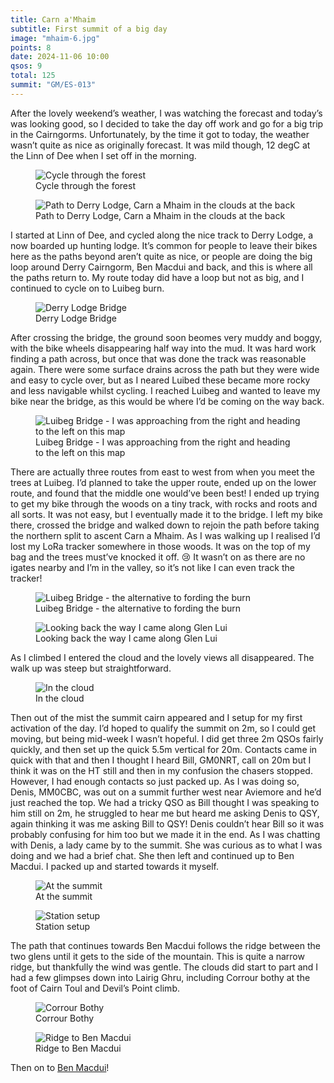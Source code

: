 ```yaml
---
title: Carn a'Mhaim
subtitle: First summit of a big day
image: "mhaim-6.jpg"
points: 8
date: 2024-11-06 10:00
qsos: 9
total: 125
summit: "GM/ES-013"
---
```


After the lovely weekend's weather, I was watching the forecast and today's was looking good, so I decided to take the day off work and go for a big trip in the Cairngorms. Unfortunately, by the time it got to today, the weather wasn't quite as nice as originally forecast. It was mild though, 12 degC at the Linn of Dee when I set off in the morning.

![Cycle through the forest](mhaim-13.jpg)

![Path to Derry Lodge, Carn a Mhaim in the clouds at the back](mhaim-12.jpg)

I started at Linn of Dee, and cycled along the nice track to Derry Lodge, a now boarded up hunting lodge. It's common for people to leave their bikes here as the paths beyond aren't quite as nice, or people are doing the big loop around Derry Cairngorm, Ben Macdui and back, and this is where all the paths return to. My route today did have a loop but not as big, and I continued to cycle on to Luibeg burn.

![Derry Lodge Bridge](mhaim-9.jpg)

After crossing the bridge, the ground soon beomes very muddy and boggy, with the bike wheels disappearing half way into the mud. It was hard work finding a path across, but once that was done the track was reasonable again. There were some surface drains across the path but they were wide and easy to cycle over, but as I neared Luibed these became more rocky and less navigable whilst cycling. I reached Luibeg and wanted to leave my bike near the bridge, as this would be where I'd be coming on the way back.

![Luibeg Bridge - I was approaching from the right and heading to the left on this map](luibeg.png)

There are actually three routes from east to west from when you meet the trees at Luibeg. I'd planned to take the upper route, ended up on the lower route, and found that the middle one would've been best! I ended up trying to get my bike through the woods on a tiny track, with rocks and roots and all sorts. It was not easy, but I eventually made it to the bridge. I left my bike there, crossed the bridge and walked down to rejoin the path before taking the northern split to ascent Carn a Mhaim. As I was walking up I realised I'd lost my LoRa tracker somewhere in those woods. It was on the top of my bag and the trees must've knocked it off. 😢 It wasn't on as there are no igates nearby and I'm in the valley, so it's not like I can even track the tracker!

![Luibeg Bridge - the alternative to fording the burn](mhaim-8.jpg)

![Looking back the way I came along Glen Lui](mhaim-10.jpg)

As I climbed I entered the cloud and the lovely views all disappeared. The walk up was steep but straightforward.

![In the cloud](mhaim-5.jpg)

Then out of the mist the summit cairn appeared and I setup for my first activation of the day. I'd hoped to qualify the summit on 2m, so I could get moving, but being mid-week I wasn't hopeful. I did get three 2m QSOs fairly quickly, and then set up the quick 5.5m vertical for 20m. Contacts came in quick with that and then I thought I heard Bill, GM0NRT, call on 20m but I think it was on the HT still and then in my confusion the chasers stopped. However, I had enough contacts so just packed up. As I was doing so, Denis, MM0CBC, was out on a summit further west near Aviemore and he'd just reached the top. We had a tricky QSO as Bill thought I was speaking to him still on 2m, he struggled to hear me but heard me asking Denis to QSY, again thinking it was me asking Bill to QSY! Denis couldn't hear Bill so it was probably confusing for him too but we made it in the end. As I was chatting with Denis, a lady came by to the summit. She was curious as to what I was doing and we had a brief chat. She then left and continued up to Ben Macdui. I packed up and started towards it myself.

![At the summit](mhaim-3.jpg)

![Station setup](mhaim-2.jpg)

The path that continues towards Ben Macdui follows the ridge between the two glens until it gets to the side of the mountain. This is quite a narrow ridge, but thankfully the wind was gentle. The clouds did start to part and I had a few glimpses down into Lairig Ghru, including Corrour bothy at the foot of Cairn Toul and Devil's Point climb.

![Corrour Bothy](mhaim-1.jpg)

![Ridge to Ben Macdui](mhaim-6.jpg)

Then on to [Ben Macdui](https://gm5alx.uk/sota/2024/gm-es-001/)!
